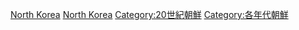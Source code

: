 {{DecadeCategoryNav|decade=1990|topic=朝鮮}}

[[Category:1990年代各國|North Korea]]
[[Category:1990年代亞洲|North Korea]]
[[Category:20世紀朝鮮|Category:20世紀朝鮮]]
[[Category:各年代朝鮮|Category:各年代朝鮮]]